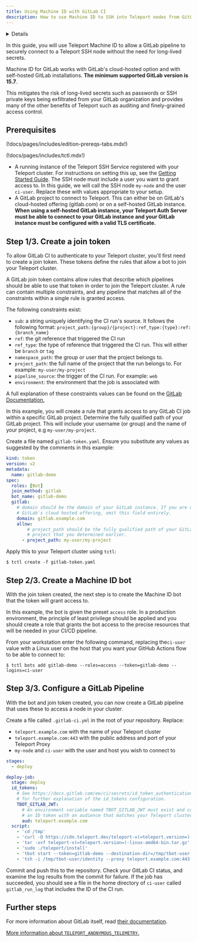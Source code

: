 ```yaml
---
title: Using Machine ID with GitLab CI
description: How to use Machine ID to SSH into Teleport nodes from GitLab CI
---
```


<Details
  title="Version warning"
  opened={true}
  scope={["oss", "enterprise"]}
  scopeOnly={true}
  min="12.2"
>
  Machine ID for GitLab is available starting from Teleport `v12.2`.
</Details>

In this guide, you will use Teleport Machine ID to allow a GitLab pipeline to
securely connect to a Teleport SSH node without the need for long-lived secrets.

Machine ID for GitLab works with GitLab's cloud-hosted option and with
self-hosted GitLab installations. **The minimum supported GitLab version is
15.7**.

This mitigates the risk of long-lived secrets such as passwords or SSH private
keys being exfiltrated from your GitLab organization and provides many of
the other benefits of Teleport such as auditing and finely-grained access
control.

## Prerequisites

(!docs/pages/includes/edition-prereqs-tabs.mdx!)

(!docs/pages/includes/tctl.mdx!)

- A running instance of the Teleport SSH Service registered with
your Teleport cluster. For instructions on setting this up, see the
[Getting Started Guide](../../server-access/introduction.mdx). The SSH node must
include a user you want to grant access to. In this guide, we will call the SSH
node `my-node` and the user `ci-user`. Replace these with values appropriate to
your setup.
- A GitLab project to connect to Teleport. This can either be on GitLab's cloud-hosted
offering (gitlab.com) or on a self-hosted GitLab instance. **When using a
self-hosted GitLab instance, your Teleport Auth Server must be able to connect
to your GitLab instance and your GitLab instance must be configured with a valid
TLS certificate.**

## Step 1/3. Create a join token

To allow GitLab CI to authenticate to your Teleport cluster, you'll first need
to create a join token. These tokens define the rules that allow a bot to join
your Teleport cluster.

A GitLab join token contains allow rules that describe which pipelines should
be able to use that token in order to join the Teleport cluster. A rule can
contain multiple constraints, and any pipeline that matches all of the
constraints within a single rule is granted access.

The following constraints exist:
- `sub`: a string uniquely identifying the CI run's source. It follows the
  following format:
  `project_path:{group}/{project}:ref_type:{type}:ref:{branch_name}`
- `ref`: the git reference that triggered the CI run
- `ref_type`: the type of reference that triggered the CI run. This will either
  be `branch` or `tag`
- `namespace_path`: the group or user that the project belongs to.
- `project_path`: the full name of the project that the run belongs to. For
example: `my-user/my-project`
- `pipeline_source`: the trigger of the CI run. For example: `web`
- `environment`: the environment that the job is associated with

A full explanation of these constraints values can be found on the [GitLab
Documentation.](https://docs.gitlab.com/ee/ci/secrets/id_token_authentication.html#token-payload)

In this example, you will create a rule that grants access to any GitLab CI job
within a specific GitLab project. Determine the fully qualified path of your
GitLab project. This will include your username (or group) and the name of your
project, e.g `my-user/my-project`.

Create a file named `gitlab-token.yaml`. Ensure you substitute any values as
suggested by the comments in this example:

```yaml
kind: token
version: v2
metadata:
  name: gitlab-demo
spec:
  roles: [Bot]
  join_method: gitlab
  bot_name: gitlab-demo
  gitlab:
    # domain should be the domain of your GitLab instance. If you are using
    # GitLab's cloud hosted offering, omit this field entirely.
    domain: gitlab.example.com
    allow:
        # project_path should be the fully qualified path of your GitLab
        # project that you determined earlier.
      - project_path: my-user/my-project
```

Apply this to your Teleport cluster using `tctl`:

```code
$ tctl create -f gitlab-token.yaml
```

## Step 2/3. Create a Machine ID bot

With the join token created, the next step is to create the Machine ID bot that
the token will grant access to.

In this example, the bot is given the preset `access` role. In a production
environment, the principle of least privilege should be applied and you should
create a role that grants the bot access to the precise resources that will be
needed in your CI/CD pipeline.

From your workstation enter the following command, replacing the`ci-user`
value with a Linux user on the host that you want your GitHub Actions flow to
be able to connect to:

```code
$ tctl bots add gitlab-demo --roles=access --token=gitlab-demo --logins=ci-user
```

## Step 3/3. Configure a GitLab Pipeline

With the bot and join token created, you can now create a GitLab pipeline that
uses these to access a node in your cluster.

Create a file called `.gitlab-ci.yml` in the root of your repository. Replace:
- `teleport.example.com` with the name of your Teleport cluster
- `teleport.example.com:443` with the public address and port of your Teleport Proxy
- `my-node` and `ci-user` with the user and host you wish to connect to

```yaml
stages:
  - deploy

deploy-job:
  stage: deploy
  id_tokens:
    # See https://docs.gitlab.com/ee/ci/secrets/id_token_authentication.html
    # for further explanation of the id_tokens configuration.
    TBOT_GITLAB_JWT:
      # An environment variable named TBOT_GITLAB_JWT must exist and contain
      # an ID token with an audience that matches your Teleport cluster's name.
      aud: teleport.example.com
  script:
    - 'cd /tmp'
    - 'curl -O https://cdn.teleport.dev/teleport-v(=teleport.version=)-linux-amd64-bin.tar.gz'
    - 'tar -xvf teleport-v(=teleport.version=)-linux-amd64-bin.tar.gz'
    - 'sudo ./teleport/install'
    - 'tbot start --token=gitlab-demo --destination-dir=/tmp/tbot-user --data-dir=/tmp/tbot-data --auth-server=teleport.example.com:443 --join-method=gitlab --oneshot'
    - 'tsh -i /tmp/tbot-user/identity --proxy teleport.example.com:443 ssh ci-user@my-node "echo $CI_JOB_ID >> ~/gitlab_run_log"'
```

Commit and push this to the repository. Check your GitLab CI status, and examine
the log results from the commit for failure. If the job has succeeded, you
should see a file in the home directory of `ci-user` called `gitlab_run_log`
that includes the ID of the CI run.

## Further steps

For more information about GitLab itself, read
[their documentation](https://docs.gitlab.com/ee/ci/).

[More information about `TELEPORT_ANONYMOUS_TELEMETRY`.](../reference/telemetry.mdx)
